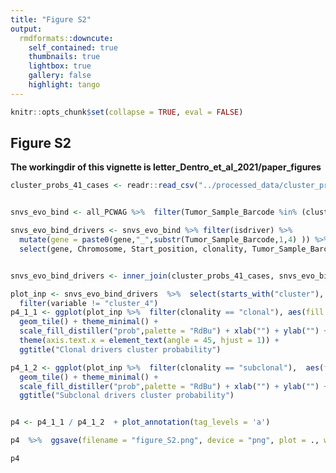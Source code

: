 ```yaml
---
title: "Figure S2"
output:   
  rmdformats::downcute:
    self_contained: true
    thumbnails: true
    lightbox: true
    gallery: false
    highlight: tango
---
```


```r
knitr::opts_chunk$set(collapse = TRUE, eval = FALSE)
```


## Figure S2

**The workingdir of this vignette is letter_Dentro_et_al_2021/paper_figures**


```r

cluster_probs_41_cases <- readr::read_csv("../processed_data/cluster_probs_41cases.csv.gz")


snvs_evo_bind <- all_PCWAG %>%  filter(Tumor_Sample_Barcode %in% (cluster_probs_41_cases$sample %>%  unique()))

snvs_evo_bind_drivers <- snvs_evo_bind %>% filter(isdriver) %>% 
  mutate(gene = paste0(gene,"_",substr(Tumor_Sample_Barcode,1,4) )) %>% 
  select(gene, Chromosome, Start_position, clonality, Tumor_Sample_Barcode) %>%  rename(chromosome = Chromosome, position = Start_position, sample = Tumor_Sample_Barcode)


snvs_evo_bind_drivers <- inner_join(cluster_probs_41_cases, snvs_evo_bind_drivers)

plot_inp <- snvs_evo_bind_drivers  %>%  select(starts_with("cluster"), gene, clonality) %>%  reshape2::melt(id.vars = c("gene", "clonality")) %>% 
  filter(variable != "cluster_4")
p4_1_1 <- ggplot(plot_inp %>%  filter(clonality == "clonal"), aes(fill = value, x = gene, y = variable)) + 
  geom_tile() + theme_minimal() + 
  scale_fill_distiller("prob",palette = "RdBu") + xlab("") + ylab("") +
  theme(axis.text.x = element_text(angle = 45, hjust = 1)) +
  ggtitle("Clonal drivers cluster probability")

p4_1_2 <- ggplot(plot_inp %>%  filter(clonality == "subclonal"),  aes(fill = value, x = gene, y = variable)) + 
  geom_tile() + theme_minimal() + 
  scale_fill_distiller("prob",palette = "RdBu") + xlab("") + ylab("") +  theme(axis.text.x = element_text(angle = 45, hjust = 1)) +
  ggtitle("Subclonal drivers cluster probability")


p4 <- p4_1_1 / p4_1_2  + plot_annotation(tag_levels = 'a')

p4  %>%  ggsave(filename = "figure_S2.png", device = "png", plot = ., width = 12, height = 6.9)

p4
```

